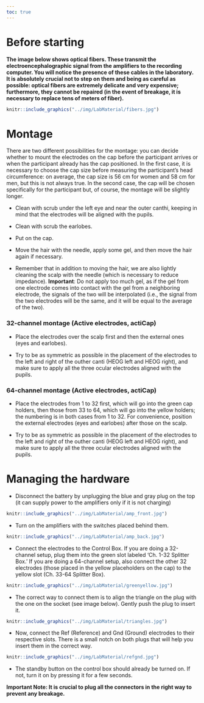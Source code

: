 ```yaml
---
toc: true
---
```


# Before starting

**The image below shows optical fibers. These transmit the electroencephalographic signal from the amplifiers to the recording computer. You will notice the presence of these cables in the laboratory. It is absolutely crucial not to step on them and being as careful as possible: optical fibers are extremely delicate and very expensive; furthermore, they cannot be repaired (in the event of breakage, it is necessary to replace tens of meters of fiber).**

```r

knitr::include_graphics("../img/LabMaterial/fibers.jpg")

```

# Montage

There are two different possibilities for the montage: you can decide whether to mount the electrodes on the cap before the participant arrives or when the participant already has the cap positioned. In the first case, it is necessary to choose the cap size before measuring the participant's head circumference: on average, the cap size is 56 cm for women and 58 cm for men, but this is not always true. In the second case, the cap will be chosen specifically for the participant but, of course, the montage will be slightly longer.

- Clean with scrub under the left eye and near the outer canthi, keeping in mind that the electrodes will be aligned with the pupils.

- Clean with scrub the earlobes.

- Put on the cap.

- Move the hair with the needle, apply some gel, and then move the hair again if necessary.

- Remember that in addition to moving the hair, we are also lightly cleaning the scalp with the needle (which is necessary to reduce impedance). **Important**: Do not apply too much gel, as if the gel from one electrode comes into contact with the gel from a neighboring electrode, the signals of the two will be interpolated (i.e., the signal from the two electrodes will be the same, and it will be equal to the average of the two).

### 32-channel montage (Active electrodes, actiCap)

- Place the electrodes over the scalp first and then the external ones (eyes and earlobes).

- Try to be as symmetric as possible in the placement of the electrodes to the left and right of the outher canti (HEOG left and HEOG right), and make sure to apply all the three ocular electrodes aligned with the pupils.

### 64-channel montage (Active electrodes, actiCap)

- Place the electrodes from 1 to 32 first, which will go into the green cap holders, then those from 33 to 64, which will go into the yellow holders; the numbering is in both cases from 1 to 32. For convenience, position the external electrodes (eyes and earlobes) after those on the scalp.

- Try to be as symmetric as possible in the placement of the electrodes to the left and right of the outher canti (HEOG left and HEOG right), and make sure to apply all the three ocular electrodes aligned with the pupils.

# Managing the hardware

- Disconnect the battery by unplugging the blue and gray plug on the top (it can supply power to the amplifiers only if it is not charging)

```r

knitr::include_graphics("../img/LabMaterial/amp_front.jpg")

```

- Turn on the amplifiers with the switches placed behind them.

```r

knitr::include_graphics("../img/LabMaterial/amp_back.jpg")

```

- Connect the electrodes to the Control Box. If you are doing a 32-channel setup, plug them into the green slot labeled 'Ch. 1-32 Splitter Box.' If you are doing a 64-channel setup, also connect the other 32 electrodes (those placed in the yellow placeholders on the cap) to the yellow slot (Ch. 33-64 Splitter Box).

```r

knitr::include_graphics("../img/LabMaterial/greenyellow.jpg")

```

- The correct way to connect them is to align the triangle on the plug with the one on the socket (see image below). Gently push the plug to insert it.

```r

knitr::include_graphics("../img/LabMaterial/triangles.jpg")

```

- Now, connect the Ref (Reference) and Gnd (Ground) electrodes to their respective slots. There is a small notch on both plugs that will help you insert them in the correct way.

```r

knitr::include_graphics("../img/LabMaterial/refgnd.jpg")

```

- The standby button on the control box should already be turned on. If not, turn it on by pressing it for a few seconds.

**Important Note: It is crucial to plug all the connectors in the right way to prevent any breakage.**
